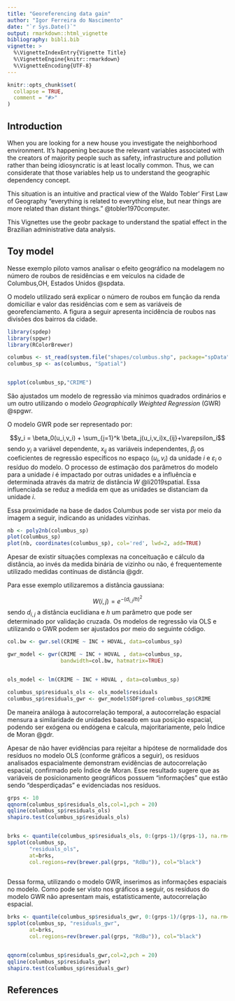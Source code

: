 ```yaml
---
title: "Georeferencing data gain"
author: "Igor Ferreira do Nascimento"
date: "`r Sys.Date()`"
output: rmarkdown::html_vignette
bibliography: bibli.bib
vignette: >
  %\VignetteIndexEntry{Vignette Title}
  %\VignetteEngine{knitr::rmarkdown}
  %\VignetteEncoding{UTF-8}
---
```


```r
knitr::opts_chunk$set(
  collapse = TRUE,
  comment = "#>"
)
```


## Introduction


When you are looking for a new house you investigate the neighborhood environment. It’s happening because the relevant variables associated with the creators of majority people such as safety, infrastructure and pollution rather than being idiosyncratic is at least locally common. Thus, we can considerate that those variables help us to understand the geographic dependency concept.

This situation is an intuitive and practical view of the Waldo Tobler' First Law of Geography "everything is related to everything else, but near things are more related than distant things." @tobler1970computer.

This Vignettes use the geobr package to understand the spatial effect in the Brazilian administrative data analysis. 


## Toy model


Nesse exemplo piloto vamos analisar o efeito geográfico na modelagem no número de roubos de residências e em veículos na cidade de Columbus,OH, Estados Unidos @spdata.

O modelo utilizado será explicar o número de roubos em função da renda domiciliar e valor das residências com e sem as variáveis de georefenciamento. A figura a seguir apresenta incidência de roubos nas divisões dos bairros da cidade.


```r
library(spdep)
library(spgwr)
library(RColorBrewer)

columbus <- st_read(system.file("shapes/columbus.shp", package="spData")[1], quiet=TRUE)
columbus_sp <- as(columbus, "Spatial")


spplot(columbus_sp,"CRIME")
```


São ajustados um modelo de regressão via mínimos quadrados ordinários e um outro utilizando o modelo *Geographically Weighted
Regression* (GWR) @spgwr.


O modelo GWR pode ser representado por:

$$y_i = \beta_0(u_i,v_i) + \sum_{j=1}^k \beta_j(u_i,v_i)x_{ij}+\varepsilon_i$$
sendo $y_i$ a variável dependente, $x_{ij}$ as variáveis independentes, $\beta_j$ os coeficientes de regressão específicos no espaço $(u_i,v_i)$ da unidade $i$ e $\varepsilon_i$ o resíduo do modelo. O processo de estimação dos parâmetros do modelo para a unidade $i$ é impactado por outras unidades e a influência e determinada através da matriz de distância $W$ @li2019spatial. Essa influenciada se reduz a medida em que as unidades se distanciam da unidade $i$.

Essa proximidade na base de dados Columbus pode ser vista por meio da imagem a seguir, indicando as unidades vizinhas.


```r
nb <- poly2nb(columbus_sp)
plot(columbus_sp) 
plot(nb, coordinates(columbus_sp), col='red', lwd=2, add=TRUE)
```


Apesar de existir situações complexas na conceituação e cálculo da distância, ao invés da medida binária de vizinho ou não, é frequentemente utilizado medidas contínuas de distância @gdr. 

Para esse exemplo utilizaremos a distância gaussiana:

$$W(i,j) = e^{{-(d_{i,j}/h)}^2}$$
sendo $d_{i,j}$ a distância euclidiana e $h$ um parâmetro que pode ser determinado por validação cruzada. Os modelos de regressão via OLS e utilizando o GWR podem ser ajustados por meio do seguinte código.


```r
col.bw <- gwr.sel(CRIME ~ INC + HOVAL, data=columbus_sp)
                  
gwr_model <- gwr(CRIME ~ INC + HOVAL , data=columbus_sp,
                 bandwidth=col.bw, hatmatrix=TRUE)


ols_model <- lm(CRIME ~ INC + HOVAL , data=columbus_sp)

columbus_sp$residuals_ols <- ols_model$residuals
columbus_sp$residuals_gwr <- gwr_model$SDF$pred-columbus_sp$CRIME
```


De maneira análoga à autocorrelação temporal, a autocorrelação espacial mensura a similaridade de unidades baseado em sua posição espacial, podendo ser exógena ou endógena e calcula, majoritariamente, pelo Índice de Moran @gdr.

Apesar de não haver evidências para rejeitar a hipótese de normalidade dos resíduos no modelo OLS (conforme gráficos a seguir), os resíduos analisados espacialmente demonstram evidências de autocorrelação espacial, confirmado pelo Índice de Moran. Esse resultado sugere que as variáveis de posicionamento geográficos possuem "informações" que estão sendo "desperdiçadas" e evidenciadas nos resíduos.



```r
grps <- 10
qqnorm(columbus_sp$residuals_ols,col=1,pch = 20)
qqline(columbus_sp$residuals_ols)
shapiro.test(columbus_sp$residuals_ols)


brks <- quantile(columbus_sp$residuals_ols, 0:(grps-1)/(grps-1), na.rm=TRUE)
spplot(columbus_sp, 
       "residuals_ols", 
       at=brks, 
       col.regions=rev(brewer.pal(grps, "RdBu")), col="black")
       
```

Dessa forma, utilizando o modelo GWR, inserimos as informações espaciais no modelo. Como pode ser visto nos gráficos a seguir, os resíduos do modelo GWR não apresentam mais, estatísticamente, autocorrelação espacial.



```r

brks <- quantile(columbus_sp$residuals_gwr, 0:(grps-1)/(grps-1), na.rm=TRUE)
spplot(columbus_sp, "residuals_gwr", 
       at=brks, 
       col.regions=rev(brewer.pal(grps, "RdBu")), col="black")


qqnorm(columbus_sp$residuals_gwr,col=2,pch = 20)
qqline(columbus_sp$residuals_gwr)
shapiro.test(columbus_sp$residuals_gwr)

```



## References

